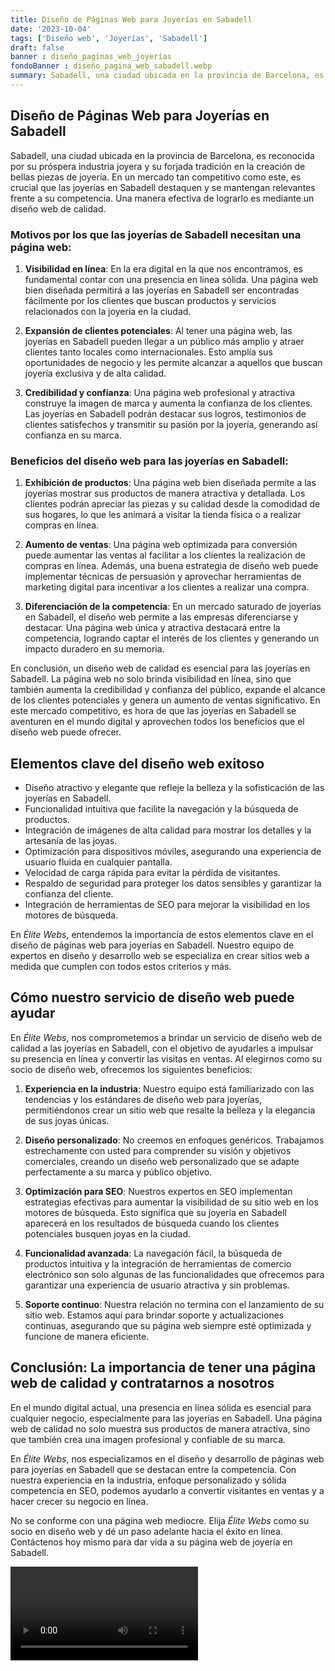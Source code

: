 ```yaml
---
title: Diseño de Páginas Web para Joyerías en Sabadell
date: '2023-10-04'
tags: ['Diseño web', 'Joyerías', 'Sabadell']
draft: false
banner : diseño_paginas_web_joyerías
fondoBanner : diseño_pagina_web_sabadell.webp
summary: Sabadell, una ciudad ubicada en la provincia de Barcelona, es reconocida por su próspera industria joyera y su forjada tradición en la creación de bellas piezas de joyería. En un mercado tan competitivo como este, es crucial que las joyerías en Sabadell destaquen y se mantengan relevantes frente a su competencia. Una manera efectiva de lograrlo es mediante un diseño web de calidad.
---
```


## Diseño de Páginas Web para Joyerías en Sabadell

Sabadell, una ciudad ubicada en la provincia de Barcelona, es reconocida por su próspera industria joyera y su forjada tradición en la creación de bellas piezas de joyería. En un mercado tan competitivo como este, es crucial que las joyerías en Sabadell destaquen y se mantengan relevantes frente a su competencia. Una manera efectiva de lograrlo es mediante un diseño web de calidad.

### Motivos por los que las joyerías de Sabadell necesitan una página web:

1. **Visibilidad en línea**: En la era digital en la que nos encontramos, es fundamental contar con una presencia en línea sólida. Una página web bien diseñada permitirá a las joyerías en Sabadell ser encontradas fácilmente por los clientes que buscan productos y servicios relacionados con la joyería en la ciudad.

2. **Expansión de clientes potenciales**: Al tener una página web, las joyerías en Sabadell pueden llegar a un público más amplio y atraer clientes tanto locales como internacionales. Esto amplía sus oportunidades de negocio y les permite alcanzar a aquellos que buscan joyería exclusiva y de alta calidad.

3. **Credibilidad y confianza**: Una página web profesional y atractiva construye la imagen de marca y aumenta la confianza de los clientes. Las joyerías en Sabadell podrán destacar sus logros, testimonios de clientes satisfechos y transmitir su pasión por la joyería, generando así confianza en su marca.

### Beneficios del diseño web para las joyerías en Sabadell:

1. **Exhibición de productos**: Una página web bien diseñada permite a las joyerías mostrar sus productos de manera atractiva y detallada. Los clientes podrán apreciar las piezas y su calidad desde la comodidad de sus hogares, lo que les animará a visitar la tienda física o a realizar compras en línea.

2. **Aumento de ventas**: Una página web optimizada para conversión puede aumentar las ventas al facilitar a los clientes la realización de compras en línea. Además, una buena estrategia de diseño web puede implementar técnicas de persuasión y aprovechar herramientas de marketing digital para incentivar a los clientes a realizar una compra.

3. **Diferenciación de la competencia**: En un mercado saturado de joyerías en Sabadell, el diseño web permite a las empresas diferenciarse y destacar. Una página web única y atractiva destacará entre la competencia, logrando captar el interés de los clientes y generando un impacto duradero en su memoria.

En conclusión, un diseño web de calidad es esencial para las joyerías en Sabadell. La página web no solo brinda visibilidad en línea, sino que también aumenta la credibilidad y confianza del público, expande el alcance de los clientes potenciales y genera un aumento de ventas significativo. En este mercado competitivo, es hora de que las joyerías en Sabadell se aventuren en el mundo digital y aprovechen todos los beneficios que el diseño web puede ofrecer.

<GifSeo />

<Cta />

## Elementos clave del diseño web exitoso

- Diseño atractivo y elegante que refleje la belleza y la sofisticación de las joyerías en Sabadell.
- Funcionalidad intuitiva que facilite la navegación y la búsqueda de productos.
- Integración de imágenes de alta calidad para mostrar los detalles y la artesanía de las joyas.
- Optimización para dispositivos móviles, asegurando una experiencia de usuario fluida en cualquier pantalla.
- Velocidad de carga rápida para evitar la pérdida de visitantes.
- Respaldo de seguridad para proteger los datos sensibles y garantizar la confianza del cliente.
- Integración de herramientas de SEO para mejorar la visibilidad en los motores de búsqueda.

En *Élite Webs*, entendemos la importancia de estos elementos clave en el diseño de páginas web para joyerías en Sabadell. Nuestro equipo de expertos en diseño y desarrollo web se especializa en crear sitios web a medida que cumplen con todos estos criterios y más.

## Cómo nuestro servicio de diseño web puede ayudar

En *Élite Webs*, nos comprometemos a brindar un servicio de diseño web de calidad a las joyerías en Sabadell, con el objetivo de ayudarles a impulsar su presencia en línea y convertir las visitas en ventas. Al elegirnos como su socio de diseño web, ofrecemos los siguientes beneficios:

1. **Experiencia en la industria**: Nuestro equipo está familiarizado con las tendencias y los estándares de diseño web para joyerías, permitiéndonos crear un sitio web que resalte la belleza y la elegancia de sus joyas únicas.

2. **Diseño personalizado**: No creemos en enfoques genéricos. Trabajamos estrechamente con usted para comprender su visión y objetivos comerciales, creando un diseño web personalizado que se adapte perfectamente a su marca y público objetivo.

3. **Optimización para SEO**: Nuestros expertos en SEO implementan estrategias efectivas para aumentar la visibilidad de su sitio web en los motores de búsqueda. Esto significa que su joyería en Sabadell aparecerá en los resultados de búsqueda cuando los clientes potenciales busquen joyas en la ciudad.

4. **Funcionalidad avanzada**: La navegación fácil, la búsqueda de productos intuitiva y la integración de herramientas de comercio electrónico son solo algunas de las funcionalidades que ofrecemos para garantizar una experiencia de usuario atractiva y sin problemas.

5. **Soporte continuo**: Nuestra relación no termina con el lanzamiento de su sitio web. Estamos aquí para brindar soporte y actualizaciones continuas, asegurando que su página web siempre esté optimizada y funcione de manera eficiente.

## Conclusión: La importancia de tener una página web de calidad y contratarnos a nosotros

En el mundo digital actual, una presencia en línea sólida es esencial para cualquier negocio, especialmente para las joyerías en Sabadell. Una página web de calidad no solo muestra sus productos de manera atractiva, sino que también crea una imagen profesional y confiable de su marca.

En *Élite Webs*, nos especializamos en el diseño y desarrollo de páginas web para joyerías en Sabadell que se destacan entre la competencia. Con nuestra experiencia en la industria, enfoque personalizado y sólida competencia en SEO, podemos ayudarlo a convertir visitantes en ventas y a hacer crecer su negocio en línea.

No se conforme con una página web mediocre. Elija *Élite Webs* como su socio en diseño web y dé un paso adelante hacia el éxito en línea. Contáctenos hoy mismo para dar vida a su página web de joyería en Sabadell.

<Video />

<CtaBot job='Joyerías' city='Sabadell'/>

<Gmaps query='Sabadell+españa+maps' />